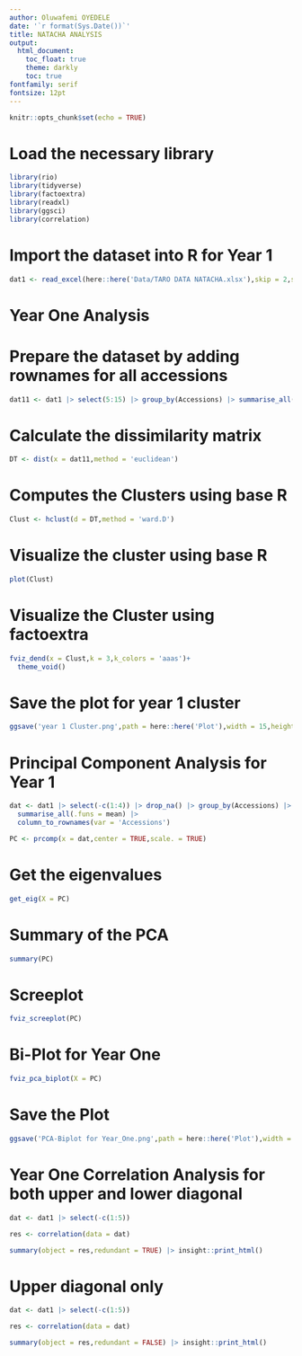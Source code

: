 ```yaml
---
author: Oluwafemi OYEDELE
date: '`r format(Sys.Date())`'
title: NATACHA ANALYSIS
output:
  html_document:
    toc_float: true
    theme: darkly
    toc: true
fontfamily: serif
fontsize: 12pt
---
```


```r
knitr::opts_chunk$set(echo = TRUE)
```
# Load the necessary library
```r
library(rio)
library(tidyverse)
library(factoextra)
library(readxl)
library(ggsci)
library(correlation)
```
# Import the dataset into R for Year 1

```r
dat1 <- read_excel(here::here('Data/TARO DATA NATACHA.xlsx'),skip = 2,sheet = 'year 1')
```

# Year One Analysis

# Prepare the dataset by adding rownames for all accessions
```r
dat11 <- dat1 |> select(5:15) |> group_by(Accessions) |> summarise_all(.funs = mean) |> column_to_rownames(var = 'Accessions')

```

# Calculate the dissimilarity matrix

```r
DT <- dist(x = dat11,method = 'euclidean')
```

# Computes the Clusters using base R

```r
Clust <- hclust(d = DT,method = 'ward.D')
```

# Visualize the cluster using base R
```r
plot(Clust)
```

# Visualize the Cluster using factoextra

```r
fviz_dend(x = Clust,k = 3,k_colors = 'aaas')+
  theme_void()
```
# Save the plot for year 1 cluster
```r
ggsave('year 1 Cluster.png',path = here::here('Plot'),width = 15,height = 8,dpi = 400,bg = 'white')
```

# Principal Component Analysis for Year 1

```r
dat <- dat1 |> select(-c(1:4)) |> drop_na() |> group_by(Accessions) |> 
  summarise_all(.funs = mean) |> 
  column_to_rownames(var = 'Accessions')

PC <- prcomp(x = dat,center = TRUE,scale. = TRUE)

```
# Get the eigenvalues
```r
get_eig(X = PC)
```
# Summary of the PCA
```r
summary(PC)
```

# Screeplot
```r
fviz_screeplot(PC)
```

# Bi-Plot for Year One
```r
fviz_pca_biplot(X = PC)
```
# Save the Plot
```r
ggsave('PCA-Biplot for Year_One.png',path = here::here('Plot'),width = 15,height = 8,dpi = 400)
```

# Year One Correlation Analysis for both upper and lower diagonal
```r
dat <- dat1 |> select(-c(1:5))

res <- correlation(data = dat)

summary(object = res,redundant = TRUE) |> insight::print_html()
```

# Upper diagonal only
```r
dat <- dat1 |> select(-c(1:5))

res <- correlation(data = dat)

summary(object = res,redundant = FALSE) |> insight::print_html()
```

